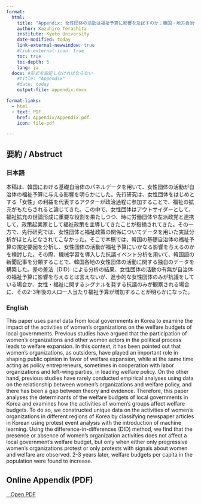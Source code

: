 ```yaml
---
format:
  html:
    title: "Appendix: 女性団体の活動は福祉予算に影響を及ぼすのか：韓国・地方自治体の抗議イベントデータを用いた実証分析"
    author: Kazuhiro Terashita
    institute: Kyoto University
    date-modified: today
    link-external-newwindow: true
    #link-external-icon: true
    toc: true
    toc-depth: 5
    lang: ja
  docx: #形式を設定しなければならない
    #title: "Appendix"
    #date: today
    output-file: appendix.docx

format-links: 
  - html
  - text: PDF
    href: Appendix/Appendix.pdf
    icon: file-pdf

---
```


## 要約 / Abstruct

### 日本語

本稿は、韓国における基礎自治体のパネルデータを用いて、女性団体の活動が自治体の福祉予算に与える影響を明らかにした。先行研究は、女性団体をはじめとする「女性」の利益を代表するアクターが政治過程に参加することで、福祉の拡充がもたらされると論じてきた。この中で、女性団体はアウトサイダーとして、福祉拡充の世論形成に重要な役割を果たしつつ、時に労働団体や左派政党と連携して、政策起業家として福祉政策を主導してきたことが指摘されてきた。その一方で、先行研究では、女性団体と福祉政策の関係についてデータを用いた実証分析がほとんどなされてこなかった。そこで本稿では、韓国の基礎自治体の福祉予算の規定要因を分析し、女性団体の活動が福祉予算にいかなる影響を与えるのかを検討した。その際、機械学習を導入した抗議イベント分析を用いて、韓国語の新聞記事を分類することで、韓国各地の女性団体の活動に関する独自のデータを構築した。差の差法（DID）による分析の結果、女性団体の活動の有無が自治体の福祉予算に影響を与えるとは言えないが、進歩的な女性団体のみが抗議をしている場合か、女性・福祉に関するシグナルを発する抗議のみが観察される場合に、その2-3年後の人口一人当たり福祉予算が増加することが明らかになった。

### English

This paper uses panel data from local governments in Korea to examine the impact of the activities of women's organizations on the welfare budgets of local governments. Previous studies have argued that the participation of women's organizations and other women actors in the political process leads to welfare expansion. In this context, it has been pointed out that women's organizations, as outsiders, have played an important role in shaping public opinion in favor of welfare expansion, while at the same time acting as policy entrepreneurs, sometimes in cooperation with labor organizations and left-wing parties, in leading welfare policy. On the other hand, previous studies have rarely conducted empirical analyses using data on the relationship between women's organizations and welfare policy, and there has been a gap between theory and evidence. Therefore, this paper analyses the determinants of the welfare budgets of local governments in Korea and examines how the activities of women's groups affect welfare budgets. To do so, we constructed unique data on the activities of women's organizations in different regions of Korea by classifying newspaper articles in Korean using protest event analysis with the introduction of machine learning. Using the difference-in-differences (DID) method, we find that the presence or absence of women's organization activities does not affect a local government's welfare budget, but only when either only progressive women's organizations protest or only protests with signals about women and welfare are observed. 2-3 years later, welfare budgets per capita in the population were found to increase.

## Online Appendix (PDF)

<a href="Appendix/Appendix.pdf" class="btn btn-primary btn-sm" target="_blank" role="button"><i class="bi bi-window"></i>   Open PDF</a>


